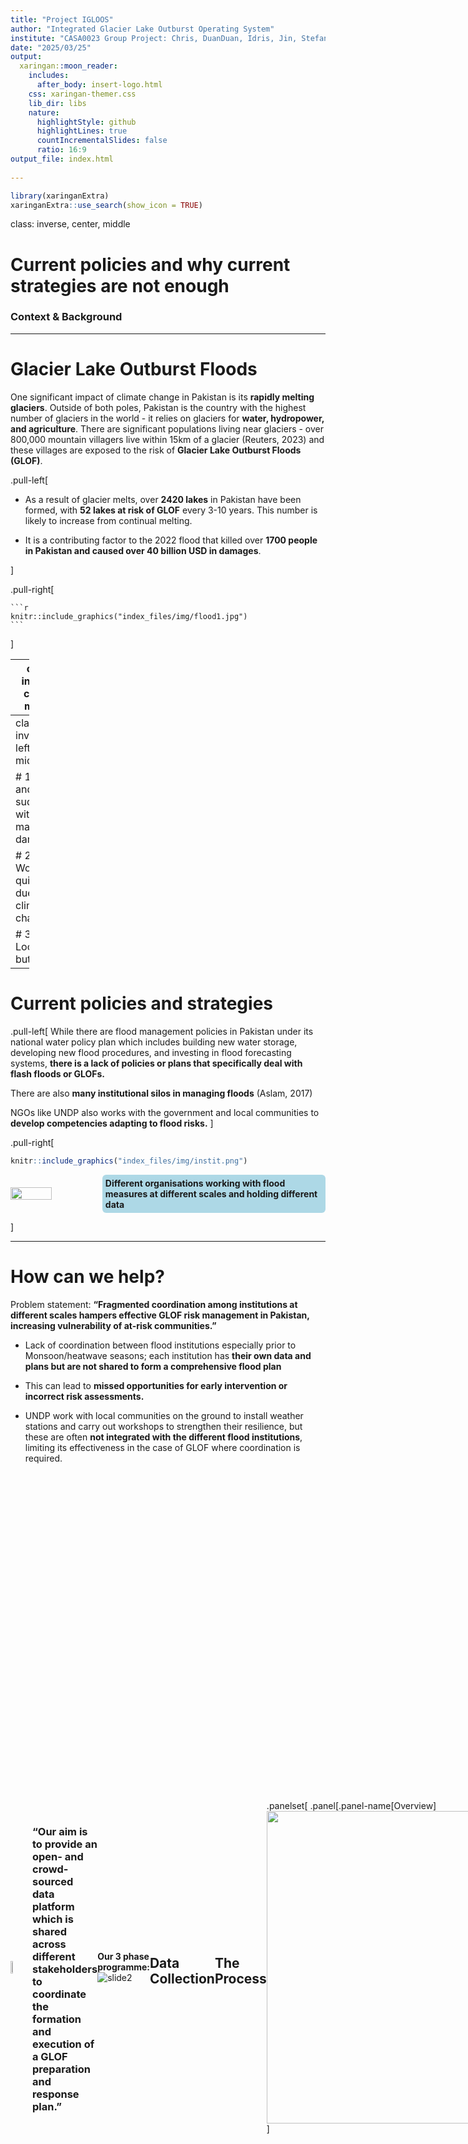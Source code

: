 ```yaml
---
title: "Project IGLOOS"
author: "Integrated Glacier Lake Outburst Operating System"
institute: "CASA0023 Group Project: Chris, DuanDuan, Idris, Jin, Stefan"
date: "2025/03/25"
output:
  xaringan::moon_reader:
    includes:
      after_body: insert-logo.html
    css: xaringan-themer.css
    lib_dir: libs
    nature:
      highlightStyle: github
      highlightLines: true
      countIncrementalSlides: false
      ratio: 16:9
output_file: index.html
  
---
```

```r
library(xaringanExtra)
xaringanExtra::use_search(show_icon = TRUE)
```
class: inverse, center, middle

# Current policies and why current strategies are not enough 

### Context & Background

---

# Glacier Lake Outburst Floods

One significant impact of climate change in Pakistan is its **rapidly melting glaciers**. Outside of both poles, Pakistan is the country with the highest number of glaciers in the world - it relies on glaciers for **water, hydropower, and agriculture**. There are significant populations living near glaciers - over 800,000 mountain villagers live within 15km of a glacier (Reuters, 2023) and these villages are exposed to the risk of **Glacier Lake Outburst Floods (GLOF)**. 

.pull-left[

- As a result of glacier melts, over **2420 lakes** in Pakistan have been formed, with **52 lakes at risk of GLOF** every 3-10 years. This number is likely to increase from continual melting.

- It is a contributing factor to the 2022 flood that killed over **1700 people in Pakistan and caused over 40 billion USD in damages**. 

]

.pull-right[

    ```r
    knitr::include_graphics("index_files/img/flood1.jpg")
    ```
]

---
class: inverse, center, middle

# Why Glacier Lake Outburst Floods? 


---
class: inverse, left, middle

# 1. Fast and sudden with massive damages 

# 2. Worsening quickly due to climate change 

# 3. Localised but deadly 

---

# Current policies and strategies 

.pull-left[
While there are flood management policies in Pakistan under its national water policy plan which includes building new water storage, developing new flood procedures, and investing in flood forecasting systems, **there is a lack of policies or plans that specifically deal with flash floods or GLOFs.**

There are also **many institutional silos in managing floods** (Aslam, 2017)

NGOs like UNDP also works with the government and local communities to **develop competencies adapting to flood risks.** 
]

.pull-right[
```r
knitr::include_graphics("index_files/img/instit.png")
```
<div style="display: flex; align-items: center;">
  <img src="index_files/img/app.jpg" style="width: 50%; margin-right: 15px;" />
  <p style="margin: 0; font-weight: bold; background-color: lightblue; padding: 5px; border-radius: 6px">Different organisations working with flood measures at different scales and holding different data</p>
</div>
]

---

# How can we help? 

Problem statement: **"Fragmented coordination among institutions at different scales hampers effective GLOF risk management in Pakistan, increasing vulnerability of at-risk communities."**  

- Lack of coordination between flood institutions especially prior to Monsoon/heatwave seasons; each institution has **their own data and plans but are not shared to form a comprehensive flood plan** 

- This can lead to **missed opportunities for early intervention or incorrect risk assessments.**

- UNDP work with local communities on the ground to install weather stations and carry out workshops to strengthen their resilience, but these are often **not integrated with the different flood institutions**, limiting its effectiveness in the case of GLOF where coordination is required.

<div style="display: flex; align-items: center;">
  <img src="index_files/img/logo3.png" style="width: 17.5%; margin-right: 15px;" />

<div class="pull-right" style="width: 80%;">
  <h3>"Our aim is to provide an open- and crowd-sourced data platform which is shared across different stakeholders to coordinate the formation and execution of a GLOF preparation and response plan."</h3>
</div>

---
class: inverse, center, middle

# Methodology  

### Data pipeline, outputs, and operational applications

---
class: center

## Remote Sensing Solutions
---- 
**Our 3 phase programme:** 
![slide2](index_files/img/2.jpg)

---

## Data Collection

```r
library(tidyverse)
library(kableExtra)
data_sources <- read_csv("index_files/img/data_sources.csv", show_col_types = FALSE)

kable_out <- kable(data_sources, "html", escape = FALSE, align = 'l') %>%
kable_styling(bootstrap_options = c("bordered", "condensed"))
kable_out
# Print the table

```

---

## The Process

```r
xaringanExtra::use_panelset()
```

.panelset[
.panel[.panel-name[Overview]
<img src="index_files/img/3.jpg"
     width="1000px" height="500"
     style="position:center; right:10px; top:130px;">
]

.panel[.panel-name[Glacier Identification]
.pull-left[
Glacier mass changes drastically throughout the year, so we  calculate seasonal averages of Landsat images.
- Employ digital elevation model to **differentiate terrain shadows from glaciers.** 

- Implement **region-specific** Normalised Difference Water Index and Normalised Difference Snow Index to identify glacier lakes. 

- Apply a region-specific Random forest classification model, using NDWI and NDSI, to ensure rivers, non-glacial lakes are not misclassified as glacier lakes.

- Set up **auto-updates** for the inventory.
]
.pull-right[
![looking](index_files/img/look.jpg)
]
]

.panel[.panel-name[Hazard Index]
.pull-left[
Our GLOF Hazard Index (0-1) considers:
- **Slope angles using digital elevation models.**
  - Rock and avalanche impact into a lake is more likely from any slope >30° (Fischer et al., 2012).
  - Downstream, if >50% of  slope pixels are below the 35° typical angle of repose, the dam is considered unstable (Allen et al., 2019). 
- **Lake area using polygon calculation.**  
  - Used as a proxy for lake volume and depth.
- **Watershed area upstream.**
  - Larger watershed area increases the risk of runoff (Allen et al., 2016).
]
.pull-right[
![pic2](index_files/img/bell.jpg)
]
]

.panel[.panel-name[Danger Index]
.pull-left[
The GLOF Danger Index (0-1) quantifies the potential for loss of life, livelihood and infrastructure:
- LULC and OSM data to identify **man-made structures and communities**
  - Create a binary categorisation of each pixel for presence of infrastructure.
- Modified single-flow model (MSF) for each lake to **determine impacted areas from GLOF event.**
  - Uses digital elevation models to simulate flooding and predict how outburst waters would travel downstream.
  - This model identifies the **precise villages, roads, and agricultural land in the flood’s path, ensuring targeted risk mapping.**
]
.pull-right[
![pic](index_files/img/danger.jpg)
]
]

.panel[.panel-name[Validation]
.pull-left[

Validating our model is key to providing our partners with data they can rely on. 

Community feedback:
- We conduct validation workshops with a range of communities to **ground-truth our data.** 
  - This is especially useful for identifying informal settlements

Validation against previous GLOF events:
- We check our **model rankings against real events that have taken place**, so we can be confident in our predictions of the future.

]
.pull-right[
![pic](index_files/img/check.jpg)
]
]
]

---

## The Product

.pull-left[

A Google Earth Engine-based dashboard for real-time risk visualisation. Key features include:
- An overlay of our GLOF-HI ™  and GLOF-DI ™ scores with **settlement, population and critical infrastructure data.**

- Early warning notifications:
  - **Seasonal updates to flag lakes transitioning to higher risk categories.**
  - Infrastructure alerts for improved preparedness strategies. 
  
- Free and public access:
  - Agencies and communities can access the dashboard via web or mobile, ensuring **transparency and preparedness.**

]

.pull-right[
<p style="font-size:13px;">UNOSAT S-1 Dashboard. Source: <a href=" https://unitar.org/about/news-stories/news/unosat-flood-ai-dashboards-nepal-creation-one-stop-shop-real-time-evidence-based-decision-making" target="_blank">UNITAR</a></p>

![pic](index_files/img/dash.jpg)
]


---
## Limitations

We are transparent about the challenges we may face.

.panelset[
.panel[.panel-name[Gap in Knowledge]
.pull-left[As our strategy aims to bridge gaps across various agencies, we plan to employ a **Unified Training Program**, to:
- Teach agencies to interpret the dashboard and integrate it into a centralised disaster response workflow.
- Highlight the importance of of standardised data workflows to reducing redundancy
]
.pull-right[
<p style="font-size:13px;">Stakeholder integration. Source: Allan and Rieu-Clarke, 2006.</p>
<img src="index_files/img/flood.png" width="80%">
]
]

.panel[.panel-name[Conflicts]
.pull-left[Conflict zones and physical access:
- Physical access limits in the Kashmir region limit ground truthing data.
- To mitigate this, we employ **remote engagement with partner organizations**. 
]
.pull-right[
<p style="font-size:13px;">Kashmir conflict. Source: The Nation, 2022.</p>
<img src="index_files/img/kashmir.jpg" width="80%">
]
]

.panel[.panel-name[Language Barriers]
.pull-left[Language and coordination barriers:
- The region is home to **diverse communities and languages, complicating outreach.**
- We therefore hire local interpreters and leverage partner networks to bridge communication gaps. 
]
.pull-right[
<p style="font-size:13px;">Pakistan Language. Source: Clear Global, 2023.</p>
<img src="index_files/img/language.png" width="100%">
]
]
] 

---

class: inverse, center, middle

# Implementation Timeline and Costs   

---

```r
knitr::include_graphics("index_files/img/deliverychain.jpg")

```




---


.center[<img src="index_files/img/costsummary.jpg" />]


---


```r
#knitr::include_graphics("index_files/img/costbreakdown.jpg")

```


.center[<img src="index_files/img/costbreakdown.jpg" />]


---
# References 

Allan, A. and Rieu-Clarke, A., 2006. Legal and institutional aspects of integrated flood management. Obtained from https://www.researchgate.net/publication/44234926_Legal_and_institutional_aspects_of_integrated_flood_management

Allen, S.K., Zhang, G., Wang, W., Yao, T. and Bolch, T., 2019. Potentially dangerous glacial lakes across the Tibetan Plateau revealed using a large-scale automated assessment approach. Science Bulletin, 64(7), pp.435-445.

Aslam, M., 2018. Flood management current state, challenges and prospects in Pakistan: A review. Mehran University Research Journal of Engineering &amp; Technology, 37(2), pp.297-314.

Clear Global, 2023. Language Map of Pakistan. Obtained from https://clearglobal.org/wp-content/uploads/2023/02/Pakistan-Map-2023.pdf 

Fischer, L., Purves, R.S., Huggel, C., Noetzli, J. and Haeberli, W., 2012. On the influence of topographic, geological and cryospheric factors on rock avalanches and rockfalls in high-mountain areas. Natural Hazards and Earth System Sciences, 12(1), pp.241-254.

Reuters, 2023. Mountain villages fight for future as melting glaciers threaten floods. Obtained from https://www.reuters.com/investigates/special-report/climate-un-pakistan-glaciers/
---

NASA, 2022. 2022 Pakistan Floods - August 27, 2021 vs. August 27, 2022 in Sindh. Obtained from https://commons.wikimedia.org/wiki/File:2022_Pakistan_Floods_-_August_27,_2021_vs._August_27,_2022_in_Sindh.jpg 

UNITAR, n.d. UNOSAT Flood AI Dashboards for Nepal: the creation of a one-stop-shop for real-time evidence-based decision-making. Obtained from https://unitar.org/about/news-stories/news/unosat-flood-ai-dashboards-nepal-creation-one-stop-shop-real-time-evidence-based-decision-making

The Nation, 2022. The Unresolved Kashmir Dispute. Obtained from https://www.nation.com.pk/10-Jun-2022/the-unresolved-kashmir-dispute


---

